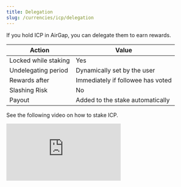 ```yaml
---
title: Delegation
slug: /currencies/icp/delegation
---
```


If you hold ICP in AirGap, you can delegate them to earn rewards.

| Action               | Value                             |
| -------------------- | --------------------------------- |
| Locked while staking | Yes                               |
| Undelegating period  | Dynamically set by the user       |
| Rewards after        | Immediately if followee has voted |
| Slashing Risk        | No                                |
| Payout               | Added to the stake automatically  |

See the following video on how to stake ICP.

<div class="yt-container">
  <iframe
    class="yt-video"
    src="https://www.youtube.com/embed/OADi0gG9iXc"
    frameborder="0"
    allowfullscreen></iframe>
</div>
